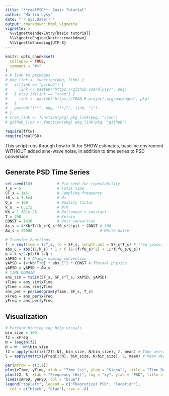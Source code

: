 ```yaml
---
title: "**realPSD**: Basic Tutorial"
author: "Martin Lysy"
date: "`r Sys.Date()`"
output: rmarkdown::html_vignette
vignette: >
  %\VignetteIndexEntry{basic tutorial}
  %\VignetteEngine{knitr::rmarkdown}
  %\VignetteEncoding{UTF-8}
---
```


```r
knitr::opts_chunk$set(
  collapse = TRUE,
  comment = "#>"
)
# # link to packages
# pkg_link <- function(pkg, link) {
#   if(link == "github") {
#     link <- paste0("https://github.com/mlysy/", pkg)
#   } else if(link == "cran") {
#     link <- paste0("https://CRAN.R-project.org/package=", pkg)
#   }
#   paste0("[**", pkg, "**](", link, ")")
# }
# cran_link <- function(pkg) pkg_link(pkg, "cran")
# github_link <- function(pkg) pkg_link(pkg, "github")

require(fftw)
require(realPSD)
```

This script runs through how to fit for SHOW estimates, baseline enviroment WITHOUT added sine-wave noise, in addition to time series to PSD conversion.

## Generate PSD Time Series

```r
set.seed(10)           # Fix seed for repeatability
T_s = 5                # Total time
SF_s = 1e6             # Sampling frequency
f0_s = 3.5e4           # Hz
Q_s  = 100             # Quality factor
k_s  = 0.172           # N/m
Kb = 1.381e-23         # Boltzmann's constant
T = 298                # Kelvin
CONST = 1e30           # Unit conversion
As_s = 4*Kb*T/(k_s*Q_s*f0_s*2*pi) * CONST # SHO
Aw_s = 25000                              # White noise
```

```r
# Transfer Functions
f  = seq(from = 1/T_s, to = SF_s, length.out = SF_s*T_s) # freq space.
abs_C = abs((1/k_s) * 1 / ( (1-(f/f0_s)^2) + 1i*f/f0_s/Q_s))
g = k_s/2/pi/f0_s/Q_s
xAPSD = f # Change naming convention
yAPSD = (4*Kb*T*g) * abs_C^2 * CONST # Thermal physics
yAPSD = yAPSD + Aw_s
# TIME DOMAIN
ans_sim = tsSim(SF_s, SF_s*T_s, xAPSD, yAPSD)
xTime = ans_sim$xTime
yTime = ans_sim$yTime
ans_per = periodogram(yTime, SF_s, T_s)
xFreq = ans_per$xFreq
yFreq = ans_per$yFreq
```

## Visualization

```r
# Perform binning top help visuals
bin_size = 100
f2 = xFreq
N = length(f2)
N = N - N%%bin_size
f2 = apply(matrix(f2[1:N], bin_size, N/bin_size), 2, mean) # Take average freq of each bin
S = apply(matrix(yFreq[1:N], bin_size, N/bin_size), 2, mean) # Mean decimation
```

```r
par(mfrow = c(2,1))
plot(xTime, yTime, xlab = "Time (s)", ylab = "Signal", title = "Time Domain")
plot(f2, S, xlab = "Frequency (Hz)", log = "xy", ylab = "PSD", title = "Frequency Domain")
lines(xAPSD, yAPSD, col = "blue")
legend("topleft", legend = c("Theoretical PSD", "location"), 
  col = c("black", "blue"), cex = .8)
```

